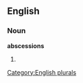 ==English==

===Noun===
'''abscessions'''

# {{plural of|[[abscession]]}}

[[Category:English plurals]]